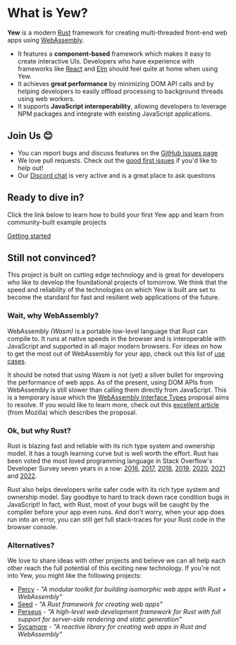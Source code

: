 # What is Yew?

**Yew** is a modern [Rust](https://www.rust-lang.org/) framework for creating multi-threaded
front-end web apps using [WebAssembly](https://webassembly.org/).

-   It features a **component-based** framework which makes it easy to create interactive UIs.
    Developers who have experience with frameworks like [React](https://reactjs.org/) and
    [Elm](https://elm-lang.org/) should feel quite at home when using Yew.
-   It achieves **great performance** by minimizing DOM API calls and by helping developers to easily
    offload processing to background threads using web workers.
-   It supports **JavaScript interoperability**, allowing developers to leverage NPM packages and
    integrate with existing JavaScript applications.

## Join Us 😊

-   You can report bugs and discuss features on the [GitHub issues page](https://github.com/yewstack/yew/issues)
-   We love pull requests. Check out the [good first issues](https://github.com/yewstack/yew/issues?q=is%3Aopen+is%3Aissue+label%3A%22good+first+issue%22)
    if you'd like to help out!
-   Our [Discord chat](https://discord.gg/VQck8X4) is very active and is a great place to ask
    questions

## Ready to dive in?

Click the link below to learn how to build your first Yew app and learn from community-built example
projects

[Getting started](/docs/getting-started/introduction)

## Still not convinced?

This project is built on cutting edge technology and is great for developers who like to develop the
foundational projects of tomorrow. We think that the speed and reliability of the technologies on
which Yew is built are set to become the standard for fast and resilient web applications of the
future.

### Wait, why WebAssembly?

WebAssembly _\(Wasm\)_ is a portable low-level language that Rust can compile to. It runs at native
speeds in the browser and is interoperable with JavaScript and supported in all major modern
browsers. For ideas on how to get the most out of WebAssembly for your app, check out this list of
[use cases](https://webassembly.org/docs/use-cases/).

It should be noted that using Wasm is not \(yet\) a silver bullet for improving the performance of
web apps. As of the present, using DOM APIs from WebAssembly is still slower than calling them
directly from JavaScript. This is a temporary issue which the
[WebAssembly Interface Types](https://github.com/WebAssembly/interface-types/blob/master/proposals/interface-types/Explainer.md) proposal aims to resolve. If you would like to learn more, check out this
[excellent article](https://hacks.mozilla.org/2019/08/webassembly-interface-types/) (from Mozilla)
which describes the proposal.

### Ok, but why Rust?

Rust is blazing fast and reliable with its rich type system and ownership model. It has a tough
learning curve but is well worth the effort. Rust has been voted the most loved programming
language in Stack Overflow's Developer Survey seven years in a row:
[2016](https://insights.stackoverflow.com/survey/2016#technology-most-loved-dreaded-and-wanted),
[2017](https://insights.stackoverflow.com/survey/2017#most-loved-dreaded-and-wanted),
[2018](https://insights.stackoverflow.com/survey/2018#technology-_-most-loved-dreaded-and-wanted-languages),
[2019](https://insights.stackoverflow.com/survey/2019#technology-_-most-loved-dreaded-and-wanted-languages),
[2020](https://insights.stackoverflow.com/survey/2020#most-loved-dreaded-and-wanted),
[2021](https://insights.stackoverflow.com/survey/2021/#technology-most-loved-dreaded-and-wanted) and
[2022](https://survey.stackoverflow.co/2022/#section-most-loved-dreaded-and-wanted-programming-scripting-and-markup-languages).

Rust also helps developers write safer code with its rich type system and ownership model. Say
goodbye to hard to track down race condition bugs in JavaScript! In fact, with Rust, most of your
bugs will be caught by the compiler before your app even runs. And don't worry, when your app does
run into an error, you can still get full stack-traces for your Rust code in the browser console.

### Alternatives?

We love to share ideas with other projects and believe we can all help each other reach the full
potential of this exciting new technology. If you're not into Yew, you might like the following
projects:

-   [Percy](https://github.com/chinedufn/percy) - _"A modular toolkit for building isomorphic web apps
    with Rust + WebAssembly"_
-   [Seed](https://github.com/seed-rs/seed) - _"A Rust framework for creating web apps"_
-   [Perseus](https://github.com/arctic-hen7/perseus) - _"A high-level web development framework for Rust with full support for server-side rendering and static generation"_
-   [Sycamore](https://github.com/sycamore-rs/sycamore) - _"A reactive library for creating web apps in Rust and WebAssembly"_
